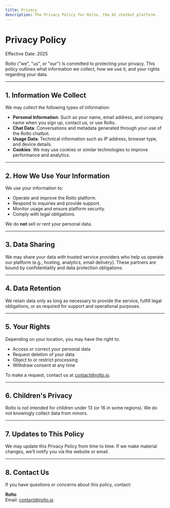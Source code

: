 ```yaml
---
title: Privacy
description: The Privacy Policy for Rolto, the AI chatbot platform.
---
```


# Privacy Policy

Effective Date: 2025

Rolto ("we", "us", or "our") is committed to protecting your privacy. This policy outlines what information we collect, how we use it, and your rights regarding your data.

---

## 1. Information We Collect

We may collect the following types of information:

- **Personal Information**: Such as your name, email address, and company name when you sign up, contact us, or use Rolto.
- **Chat Data**: Conversations and metadata generated through your use of the Rolto chatbot.
- **Usage Data**: Technical information such as IP address, browser type, and device details.
- **Cookies**: We may use cookies or similar technologies to improve performance and analytics.

---

## 2. How We Use Your Information

We use your information to:

- Operate and improve the Rolto platform.
- Respond to inquiries and provide support.
- Monitor usage and ensure platform security.
- Comply with legal obligations.

We do **not** sell or rent your personal data.

---

## 3. Data Sharing

We may share your data with trusted service providers who help us operate our platform (e.g., hosting, analytics, email delivery). These partners are bound by confidentiality and data protection obligations.

---

## 4. Data Retention

We retain data only as long as necessary to provide the service, fulfill legal obligations, or as required for support and operational purposes.

---

## 5. Your Rights

Depending on your location, you may have the right to:

- Access or correct your personal data
- Request deletion of your data
- Object to or restrict processing
- Withdraw consent at any time

To make a request, contact us at [contact@rolto.io](mailto:contact@rolto.io).

---

## 6. Children's Privacy

Rolto is not intended for children under 13 (or 16 in some regions). We do not knowingly collect data from minors.

---

## 7. Updates to This Policy

We may update this Privacy Policy from time to time. If we make material changes, we’ll notify you via the website or email.

---

## 8. Contact Us

If you have questions or concerns about this policy, contact:

**Rolto**  
Email: [contact@rolto.io](mailto:contact@rolto.io)